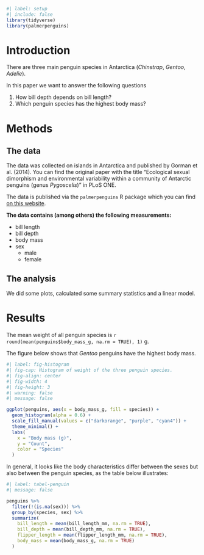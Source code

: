 ```r
#| label: setup
#| include: false
library(tidyverse)
library(palmerpenguins)
```

# Introduction

There are three main penguin species in Antarctica (*Chinstrap*, *Gentoo*, *Adelie*).

In this paper we want to answer the following questions

1.  How bill depth depends on bill length?
2.  Which penguin species has the highest body mass?

# Methods

## The data

The data was collected on islands in Antarctica and published by Gorman et al. (2014). You can find the original paper with the title "Ecological sexual dimorphism and environmental variability within a community of Antarctic penguins (genus *Pygoscelis*)" in PLoS ONE.

The data is published via the `palmerpenguins` R package which you can find [on this website](https://allisonhorst.github.io/palmerpenguins/).

**The data contains (among others) the following measurements:**

-   bill length
-   bill depth
-   body mass
-   sex
    -   male
    -   female

## The analysis

We did some plots, calculated some summary statistics and a linear model.

# Results

The mean weight of all penguin species is `r round(mean(penguins$body_mass_g, na.rm = TRUE), 1)` g.

The figure below shows that *Gentoo* penguins have the highest body mass.

```r
#| label: fig-histogram
#| fig-cap: Histogram of weight of the three penguin species.
#| fig-align: center
#| fig-width: 4
#| fig-height: 3
#| warning: false
#| message: false

ggplot(penguins, aes(x = body_mass_g, fill = species)) +
  geom_histogram(alpha = 0.6) +
  scale_fill_manual(values = c("darkorange", "purple", "cyan4")) +
  theme_minimal() +
  labs(
    x = "Body mass (g)",
    y = "Count",
    color = "Species"
  )
```

In general, it looks like the body characteristics differ between the sexes but also between the penguin species, as the table below illustrates:

```r
#| label: tabel-penguin
#| message: false

penguins %>%
  filter(!(is.na(sex))) %>%
  group_by(species, sex) %>%
  summarize(
    bill_length = mean(bill_length_mm, na.rm = TRUE),
    bill_depth = mean(bill_depth_mm, na.rm = TRUE),
    flipper_length = mean(flipper_length_mm, na.rm = TRUE),
    body_mass = mean(body_mass_g, na.rm = TRUE)
  )
```
